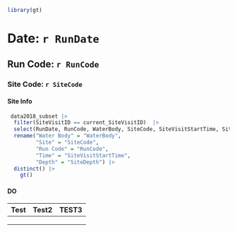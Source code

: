 ```r
library(gt)
```

# Date: `r RunDate`

## Run Code: `r RunCode`

### Site Code: `r SiteCode`

#### Site Info

```r

 data2018_subset |>
  filter(SiteVisitID == current_SiteVisitID)  |>
  select(RunDate, RunCode, WaterBody, SiteCode, SiteVisitStartTime, SiteDepth) |>
  rename("Water Body" = "WaterBody",
         "Site" = "SiteCode",
         "Run Code" = "RunCode",
         "Time" = "SiteVisitStartTime",
         "Depth" = "SiteDepth") |>
  distinct() |>
    gt()
```


#### DO

| Test | Test2 | TEST3 |
|------|-------|-------|
|      |       |       |
|      |       |       |
|      |       |       |
